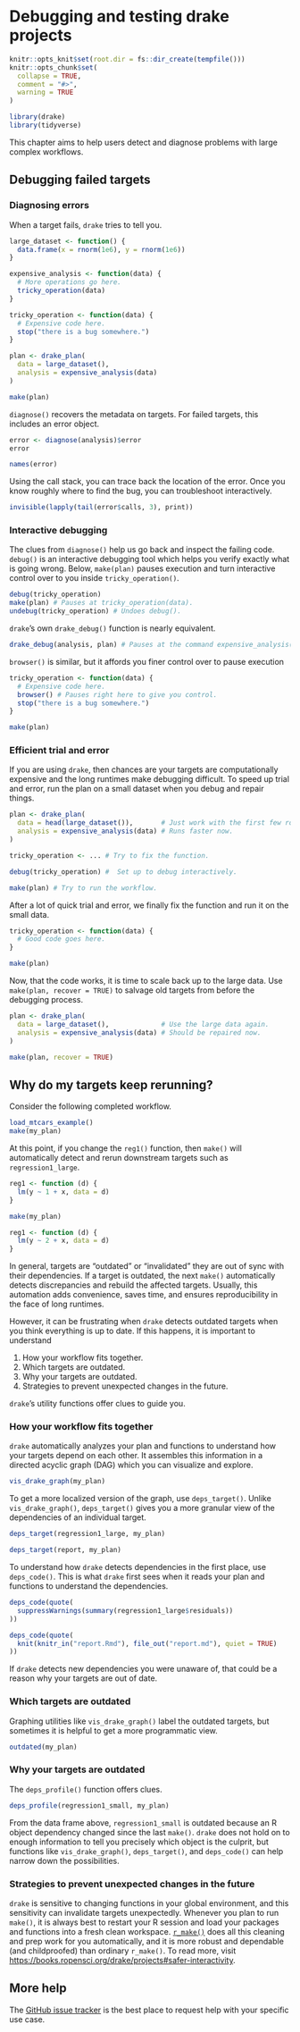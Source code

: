 # Debugging and testing drake projects {#debugging}

```r
knitr::opts_knit$set(root.dir = fs::dir_create(tempfile()))
knitr::opts_chunk$set(
  collapse = TRUE,
  comment = "#>",
  warning = TRUE
)
```

```r
library(drake)
library(tidyverse)
```

This chapter aims to help users detect and diagnose problems with large complex workflows.

## Debugging failed targets

### Diagnosing errors

When a target fails, `drake` tries to tell you.

```r
large_dataset <- function() {
  data.frame(x = rnorm(1e6), y = rnorm(1e6))
}

expensive_analysis <- function(data) {
  # More operations go here.
  tricky_operation(data)
}

tricky_operation <- function(data) {
  # Expensive code here.
  stop("there is a bug somewhere.")
}

plan <- drake_plan(
  data = large_dataset(),
  analysis = expensive_analysis(data)
)

make(plan)
```

`diagnose()` recovers the metadata on targets. For failed targets, this includes an error object.

```r
error <- diagnose(analysis)$error
error

names(error)
```

Using the call stack, you can trace back the location of the error. Once you know roughly where to find the bug, you can troubleshoot interactively.

```r
invisible(lapply(tail(error$calls, 3), print))
```

### Interactive debugging

The clues from `diagnose()` help us go back and inspect the failing code. `debug()` is an interactive debugging tool which helps you verify exactly what is going wrong. Below, `make(plan)` pauses execution and turn interactive control over to you inside `tricky_operation()`.

```r
debug(tricky_operation)
make(plan) # Pauses at tricky_operation(data).
undebug(tricky_operation) # Undoes debug().
```

`drake`'s own `drake_debug()` function is nearly equivalent.

```r
drake_debug(analysis, plan) # Pauses at the command expensive_analysis(data).
```

`browser()` is similar, but it affords you finer control over to pause execution

```r
tricky_operation <- function(data) {
  # Expensive code here.
  browser() # Pauses right here to give you control.
  stop("there is a bug somewhere.")
}

make(plan)
```

### Efficient trial and error

If you are using `drake`, then chances are your targets are computationally expensive and the long runtimes make debugging difficult. To speed up trial and error, run the plan on a small dataset when you debug and repair things.

```r
plan <- drake_plan(
  data = head(large_dataset()),       # Just work with the first few rows.
  analysis = expensive_analysis(data) # Runs faster now.
)
```

```r
tricky_operation <- ... # Try to fix the function.

debug(tricky_operation) #  Set up to debug interactively.

make(plan) # Try to run the workflow.
```

After a lot of quick trial and error, we finally fix the function and run it on the small data.

```r
tricky_operation <- function(data) {
  # Good code goes here.
}

make(plan)
```

Now, that the code works, it is time to scale back up to the large data. Use `make(plan, recover = TRUE)` to salvage old targets from before the debugging process.

```r
plan <- drake_plan(
  data = large_dataset(),             # Use the large data again.
  analysis = expensive_analysis(data) # Should be repaired now.
)

make(plan, recover = TRUE)
```


## Why do my targets keep rerunning?

Consider the following completed workflow.

```r
load_mtcars_example()
make(my_plan)
```

At this point, if you change the `reg1()` function, then `make()` will automatically detect and rerun downstream targets such as `regression1_large`.

```r
reg1 <- function (d) {
  lm(y ~ 1 + x, data = d)
}

make(my_plan)
```

```r
reg1 <- function (d) {
  lm(y ~ 2 + x, data = d)
}
```


In general, targets are "outdated" or "invalidated" they are out of sync with their dependencies. If a target is outdated, the next `make()` automatically detects discrepancies and rebuild the affected targets. Usually, this automation adds convenience, saves time, and ensures reproducibility in the face of long runtimes.

However, it can be frustrating when `drake` detects outdated targets when you think everything is up to date. If this happens, it is important to understand

1. How your workflow fits together.
2. Which targets are outdated.
3. Why your targets are outdated.
4. Strategies to prevent unexpected changes in the future.

`drake`'s utility functions offer clues to guide you.

### How your workflow fits together

`drake` automatically analyzes your plan and functions to understand how your targets depend on each other. It assembles this information in a directed acyclic graph (DAG) which you can visualize and explore.

```r
vis_drake_graph(my_plan)
```

To get a more localized version of the graph, use `deps_target()`. Unlike `vis_drake_graph()`, `deps_target()` gives you a more granular view of the dependencies of an individual target.

```r
deps_target(regression1_large, my_plan)

deps_target(report, my_plan)
```

To understand how `drake` detects dependencies in the first place, use `deps_code()`. This is what `drake` first sees when it reads your plan and functions to understand the dependencies.

```r
deps_code(quote(
  suppressWarnings(summary(regression1_large$residuals))
))

deps_code(quote(
  knit(knitr_in("report.Rmd"), file_out("report.md"), quiet = TRUE)
))
```


If `drake` detects new dependencies you were unaware of, that could be a reason why your targets are out of date.

### Which targets are outdated

Graphing utilities like `vis_drake_graph()` label the outdated targets, but sometimes it is helpful to get a more programmatic view. 

```r
outdated(my_plan)
```

### Why your targets are outdated

The `deps_profile()` function offers clues.

```r
deps_profile(regression1_small, my_plan)
```

From the data frame above, `regression1_small` is outdated because an R object dependency changed since the last `make()`. `drake` does not hold on to enough information to tell you precisely which object is the culprit, but functions like `vis_drake_graph()`, `deps_target()`, and `deps_code()` can help narrow down the possibilities.


### Strategies to prevent unexpected changes in the future

`drake` is sensitive to changing functions in your global environment, and this sensitivity can invalidate targets unexpectedly. Whenever you plan to run `make()`, it is always best to restart your R session and load your packages and functions into a fresh clean workspace. [`r_make()`](https://docs.ropensci.org/drake/reference/r_make.html) does all this cleaning and prep work for you automatically, and it is more robust and dependable  (and childproofed) than ordinary `r_make()`. To read more, visit <https://books.ropensci.org/drake/projects#safer-interactivity>.

## More help

The [GitHub issue tracker](https://github.com/ropensci/drake/issues) is the best place to request help with your specific use case.
